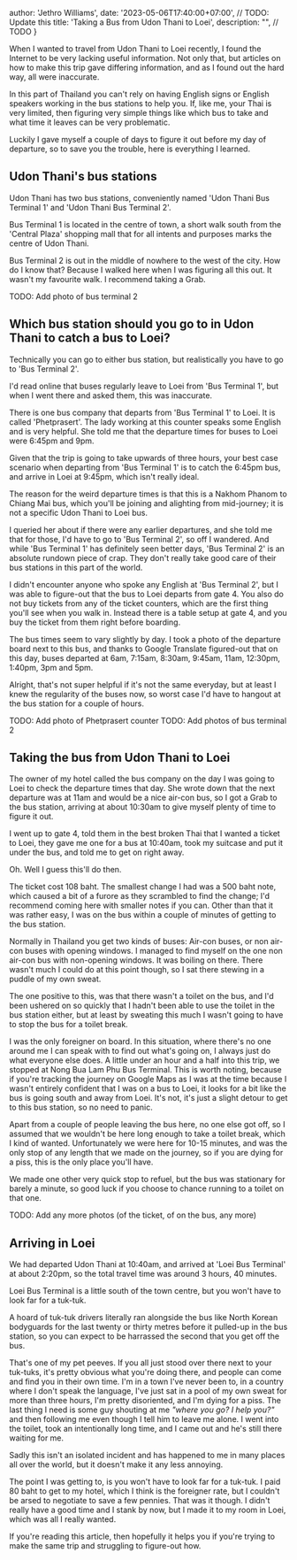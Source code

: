 
  author: 'Jethro Williams',
  date: '2023-05-06T17:40:00+07:00', // TODO: Update this
  title: 'Taking a Bus from Udon Thani to Loei',
  description: "", // TODO
}


When I wanted to travel from Udon Thani to Loei recently, I found the Internet to be very lacking useful information. Not only that, but articles on how to make this trip gave differing information, and as I found out the hard way, all were inaccurate.

In this part of Thailand you can't rely on having English signs or English speakers working in the bus stations to help you. If, like me, your Thai is very limited, then figuring very simple things like which bus to take and what time it leaves can be very problematic.

Luckily I gave myself a couple of days to figure it out before my day of departure, so to save you the trouble, here is everything I learned.

## Udon Thani's bus stations

Udon Thani has two bus stations, conveniently named 'Udon Thani Bus Terminal 1' and 'Udon Thani Bus Terminal 2'.

<ExternalLink url='https://goo.gl/maps/ireE8AaXmM8TA6Gn6'>Bus Terminal 1</ExternalLink> is located in the centre of town, a short walk south from the 'Central Plaza' shopping mall that for all intents and purposes marks the centre of Udon Thani.

<ExternalLink url='https://goo.gl/maps/R2NWYSWWQBotARBU9'>Bus Terminal 2</ExternalLink> is out in the middle of nowhere to the west of the city. How do I know that? Because I walked here when I was figuring all this out. It wasn't my favourite walk. I recommend taking a Grab.

TODO: Add photo of bus terminal 2

## Which bus station should you go to in Udon Thani to catch a bus to Loei?

Technically you can go to either bus station, but realistically you have to go to 'Bus Terminal 2'.

I'd read online that buses regularly leave to Loei from 'Bus Terminal 1', but when I went there and asked them, this was inaccurate.

There is one bus company that departs from 'Bus Terminal 1' to Loei. It is called 'Phetprasert'. The lady working at this counter speaks some English and is very helpful. She told me that the departure times for buses to Loei were 6:45pm and 9pm.

Given that the trip is going to take upwards of three hours, your best case scenario when departing from 'Bus Terminal 1' is to catch the 6:45pm bus, and arrive in Loei at 9:45pm, which isn't really ideal.

The reason for the weird departure times is that this is a Nakhom Phanom to Chiang Mai bus, which you'll be joining and alighting from mid-journey; it is not a specific Udon Thani to Loei bus.

I queried her about if there were any earlier departures, and she told me that for those, I'd have to go to 'Bus Terminal 2', so off I wandered. And while 'Bus Terminal 1' has definitely seen better days, 'Bus Terminal 2' is an absolute rundown piece of crap. They don't really take good care of their bus stations in this part of the world.

I didn't encounter anyone who spoke any English at 'Bus Terminal 2', but I was able to figure-out that the bus to Loei departs from gate 4. You also do not buy tickets from any of the ticket counters, which are the first thing you'll see when you walk in. Instead there is a table setup at gate 4, and you buy the ticket from them right before boarding.

The bus times seem to vary slightly by day. I took a photo of the departure board next to this bus, and thanks to Google Translate figured-out that on this day, buses departed at 6am, 7:15am, 8:30am, 9:45am, 11am, 12:30pm, 1:40pm, 3pm and 5pm.

Alright, that's not super helpful if it's not the same everyday, but at least I knew the regularity of the buses now, so worst case I'd have to hangout at the bus station for a couple of hours.

TODO: Add photo of Phetprasert counter
TODO: Add photos of bus terminal 2

## Taking the bus from Udon Thani to Loei

The owner of my hotel called the bus company on the day I was going to Loei to check the departure times that day. She wrote down that the next departure was at 11am and would be a nice air-con bus, so I got a Grab to the bus station, arriving at about 10:30am to give myself plenty of time to figure it out.

I went up to gate 4, told them in the best broken Thai that I wanted a ticket to Loei, they gave me one for a bus at 10:40am, took my suitcase and put it under the bus, and told me to get on right away.

Oh. Well I guess this'll do then.

The ticket cost 108 baht. The smallest change I had was a 500 baht note, which caused a bit of a furore as they scrambled to find the change; I'd recommend coming here with smaller notes if you can. Other than that it was rather easy, I was on the bus within a couple of minutes of getting to the bus station.

Normally in Thailand you get two kinds of buses: Air-con buses, or non air-con buses with opening windows. I managed to find myself on the one non air-con bus with non-opening windows. It was boiling on there. There wasn't much I could do at this point though, so I sat there stewing in a puddle of my own sweat.

The one positive to this, was that there wasn't a toilet on the bus, and I'd been ushered on so quickly that I hadn't been able to use the toilet in the bus station either, but at least by sweating this much I wasn't going to have to stop the bus for a toilet break.

I was the only foreigner on board. In this situation, where there's no one around me I can speak with to find out what's going on, I always just do what everyone else does. A little under an hour and a half into this trip, we stopped at <ExternalLink url='https://goo.gl/maps/Kzt55mnsmq4PZHue7'>Nong Bua Lam Phu Bus Terminal</ExternalLink>. This is worth noting, because if you're tracking the journey on Google Maps as I was at the time because I wasn't entirely confident that I was on a bus to Loei, it looks for a bit like the bus is going south and away from Loei. It's not, it's just a slight detour to get to this bus station, so no need to panic.

Apart from a couple of people leaving the bus here, no one else got off, so I assumed that we wouldn't be here long enough to take a toilet break, which I kind of wanted. Unfortunately we were here for 10-15 minutes, and was the only stop of any length that we made on the journey, so if you are dying for a piss, this is the only place you'll have.

We made one other very quick stop to refuel, but the bus was stationary for barely a minute, so good luck if you choose to chance running to a toilet on that one.

TODO: Add any more photos (of the ticket, of on the bus, any more)

## Arriving in Loei

We had departed Udon Thani at 10:40am, and arrived at 'Loei Bus Terminal' at about 2:20pm, so the total travel time was around 3 hours, 40 minutes.

<ExternalLink url='https://goo.gl/maps/repVDs9WeDG9QpAf8'>Loei Bus Terminal</ExternalLink> is a little south of the town centre, but you won't have to look far for a tuk-tuk.

A hoard of tuk-tuk drivers literally ran alongside the bus like North Korean bodyguards for the last twenty or thirty metres before it pulled-up in the bus station, so you can expect to be harrassed the second that you get off the bus.

That's one of my pet peeves. If you all just stood over there next to your tuk-tuks, it's pretty obvious what you're doing there, and people can come and find you in their own time. I'm in a town I've never been to, in a country where I don't speak the language, I've just sat in a pool of my own sweat for more than three hours, I'm pretty disoriented, and I'm dying for a piss. The last thing I need is some guy shouting at me _"where you go? I help you?"_ and then following me even though I tell him to leave me alone. I went into the toilet, took an intentionally long time, and I came out and he's still there waiting for me.

Sadly this isn't an isolated incident and has happened to me in many places all over the world, but it doesn't make it any less annoying.

The point I was getting to, is you won't have to look far for a tuk-tuk. I paid 80 baht to get to my hotel, which I think is the foreigner rate, but I couldn't be arsed to negotiate to save a few pennies. That was it though. I didn't really have a good time and I stank by now, but I made it to my room in Loei, which was all I really wanted.

If you're reading this article, then hopefully it helps you if you're trying to make the same trip and struggling to figure-out how.
